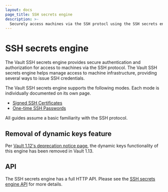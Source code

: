 ```yaml
---
layout: docs
page_title: SSH secrets engine
description: >-
  Securely access machines via the SSH protocl using the SSH secrets engine plugin. It supports signed SSH certificates and one-time password modes.
---
```


# SSH secrets engine

The Vault SSH secrets engine provides secure authentication and authorization
for access to machines via the SSH protocol. The Vault SSH secrets engine helps
manage access to machine infrastructure, providing several ways to issue SSH
credentials.

The Vault SSH secrets engine supports the following modes. Each mode is
individually documented on its own page.

- [Signed SSH Certificates](/vault/docs/secrets/ssh/signed-ssh-certificates)
- [One-time SSH Passwords](/vault/docs/secrets/ssh/one-time-ssh-passwords)

All guides assume a basic familiarity with the SSH protocol.

## Removal of dynamic keys feature

Per [Vault 1.12's deprecation notice page](/vault/docs/v1.12.x/deprecation),
the dynamic keys functionality of this engine has been removed in Vault 1.13.

## API

The SSH secrets engine has a full HTTP API. Please see the
[SSH secrets engine API](/vault/api-docs/secret/ssh) for more
details.
